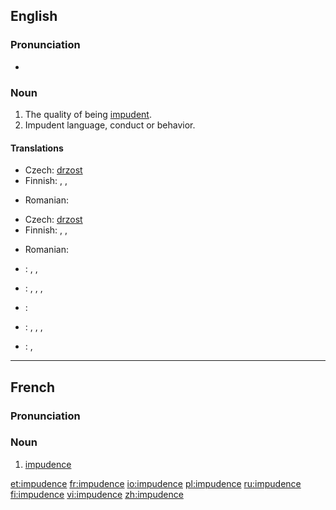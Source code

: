 ==English==

===Pronunciation===
*{{Audio-IPA|en-us-impudent.ogg|/ˈɪmpyədəns/ (US)}}

===Noun===
{{en-noun|-}}

# The quality of being [[impudent]].
# Impudent language, conduct or behavior.

====Translations====
{{trans-top|quality of being impudent}}
* Czech: [[drzost]] {{f}}
* Finnish: {{t-|fi|röyhkeys}}, {{t|fi|häpeämättömyys}}, {{t|fi|julkeus}}
{{trans-mid}}
* Romanian: {{t-|ro|obrăznicie|f}}
{{trans-bot}}

{{trans-top|impudent language, conduct or behavior}}
* Czech: [[drzost]] {{f}}
* Finnish: {{t-|fi|röyhkeys}}, {{t|fi|häpeämättömyys}}, {{t|fi|julkeus}}
{{trans-mid}}
* Romanian: {{t-|ro|obrăznicie|f}}
{{trans-bot}}

{{checktrans-top}}
* {{ttbc|Chinese}}: {{t-|cmn|厚脸皮|sc=Hani|xs=Mandarin}}, {{t-|cmn|厚颜|sc=Hani|xs=Mandarin}}, {{t-|cmn|无耻|sc=Hani|xs=Mandarin}}
* {{ttbc|Estonian}}: {{t|et|lugupidamatus}}, {{t|et|ninakus}}, {{t|et|häbematus}}, {{t|et|jultumus}}
* {{ttbc|French}}: {{t+|fr|impudence|f}}
* {{ttbc|German}}: {{t|de|Flegelei|f}}, {{t+|de|Frechheit|f}}, {{t|de|Unverschämtheit|f}}, {{t|de|Vermessenheit|f}} 
* {{ttbc|Polish}}: {{t-|pl|bezczelność|f}}, {{t-|pl|zuchwalstwo|n}}
{{trans-bot}}

----

==French==

===Pronunciation===
{{IPA|/ɛ̃.py.dɑ̃s/|lang=fr}}

===Noun===
{{fr-noun|f}}

# [[#English|impudence]]

[[et:impudence]]
[[fr:impudence]]
[[io:impudence]]
[[pl:impudence]]
[[ru:impudence]]
[[fi:impudence]]
[[vi:impudence]]
[[zh:impudence]]